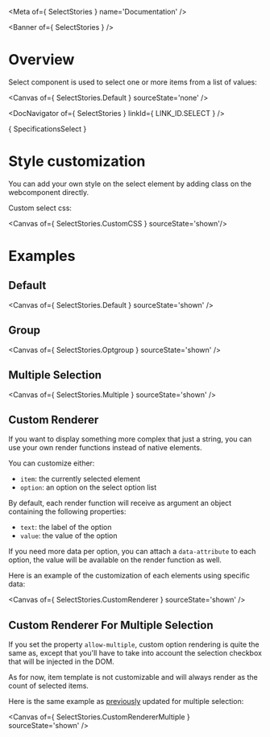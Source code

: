 
<Meta of={ SelectStories } name='Documentation' />

<Banner of={ SelectStories } />

# Overview

Select component is used to select one or more items from a list of values:

<Canvas of={ SelectStories.Default } sourceState='none' />

<DocNavigator of={ SelectStories } linkId={ LINK_ID.SELECT } />

<Markdown>{ SpecificationsSelect }</Markdown>

# Style customization

You can add your own style on the select element by adding class on the webcomponent directly.

Custom select css:

<Canvas of={ SelectStories.CustomCSS } sourceState='shown'/>

# Examples

## Default

<Canvas of={ SelectStories.Default } sourceState='shown' />

## Group

<Canvas of={ SelectStories.Optgroup } sourceState='shown' />

## Multiple Selection

<Canvas of={ SelectStories.Multiple } sourceState='shown' />

## Custom Renderer

If you want to display something more complex that just a string, you can use your own render functions instead of native elements.

You can customize either:
- `item`: the currently selected element
- `option`: an option on the select option list

By default, each render function will receive as argument an object containing the following properties:
- `text`: the label of the option
- `value`: the value of the option

If you need more data per option, you can attach a `data-attribute` to each option, the value will be available
on the render function as well.

Here is an example of the customization of each elements using specific data:

<Canvas of={ SelectStories.CustomRenderer } sourceState='shown' />

## Custom Renderer For Multiple Selection

If you set the property `allow-multiple`, custom option rendering is quite the same as, except that you'll
have to take into account the selection checkbox that will be injected in the DOM.

As for now, item template is not customizable and will always render as the count of selected items.

Here is the same example as [previously](?path=/docs/ods-components-form-select--documentation#custom-renderer) updated for multiple selection:

<Canvas of={ SelectStories.CustomRendererMultiple } sourceState='shown' />
